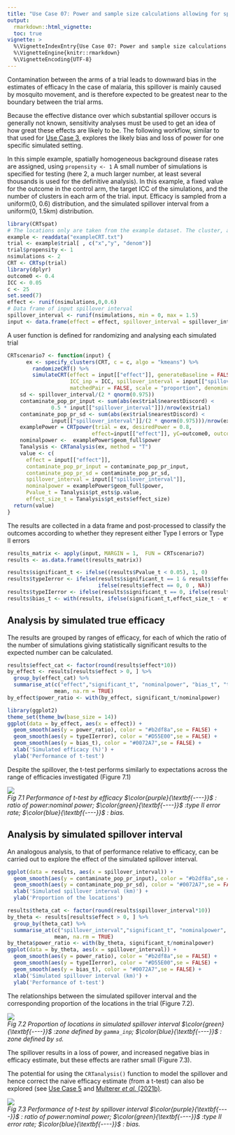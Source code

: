 ```yaml
---
title: "Use Case 07: Power and sample size calculations allowing for spillover"
output:
  rmarkdown::html_vignette:
  toc: true
vignette: >
  %\VignetteIndexEntry{Use Case 07: Power and sample size calculations allowing for spillover}
  %\VignetteEngine{knitr::rmarkdown}
  %\VignetteEncoding{UTF-8}
---
```


Contamination between the arms of a trial leads to downward bias in the estimates of efficacy
In the case of malaria, this spillover is mainly caused by mosquito movement, and
is therefore expected to be greatest near to the boundary between the trial arms.

Because the effective distance over which substantial spillover occurs is generally not known,
sensitivity analyses must be used to get an idea of how great these effects are likely to be.
The following workflow, similar to that used for [Use Case 3](Usecase3.html), explores the likely bias
and loss of power for one specific simulated setting.

In this simple example, spatially homogeneous background disease rates are assigned, using `propensity <- 1`
A small number of simulations is specified for testing (here 2, a much larger number, at least several
thousands is used for the definitive analysis). In this example, a fixed value for the outcome in the control arm,
the target ICC of the simulations, and the number of clusters in each arm of the trial.
input. Efficacy is sampled from a uniform(0, 0.6) distribution, and the simulated spillover interval from a
uniform(0, 1.5km) distribution.


```r
library(CRTspat)
# The locations only are taken from the example dataset. The cluster, arm, and outcome assignments are replaced
example <- readdata("exampleCRT.txt")
trial <- example$trial[ , c("x","y", "denom")]
trial$propensity <- 1
nsimulations <- 2
CRT <- CRTsp(trial)
library(dplyr)
outcome0 <- 0.4
ICC <- 0.05
c <- 25
set.seed(7)
effect <- runif(nsimulations,0,0.6)
# Data frame of input spillover interval
spillover_interval <- runif(nsimulations, min = 0, max = 1.5)
input <- data.frame(effect = effect, spillover_interval = spillover_interval)
```

A user function is defined for randomizing and analysing each simulated trial


```r
CRTscenario7 <- function(input) {
      ex <- specify_clusters(CRT, c = c, algo = "kmeans") %>%
        randomizeCRT() %>%
        simulateCRT(effect = input[["effect"]], generateBaseline = FALSE, outcome0 = outcome0,
                    ICC_inp = ICC, spillover_interval = input[["spillover_interval"]],
                    matchedPair = FALSE, scale = "proportion", denominator = "denom", tol = 0.01)
    sd <- spillover_interval/(2 * qnorm(0.975))
    contaminate_pop_pr_input <- sum(abs(ex$trial$nearestDiscord) <
              0.5 * input[["spillover_interval"]])/nrow(ex$trial)
    contaminate_pop_pr_sd <- sum(abs(ex$trial$nearestDiscord) <
              input[["spillover_interval"]]/(2 * qnorm(0.975)))/nrow(ex$trial)
    examplePower = CRTpower(trial = ex, desiredPower = 0.8,
                           effect=input[["effect"]], yC=outcome0, outcome_type = 'd', ICC = ICC, c = c)
    nominalpower <-  examplePower$geom_full$power
    Tanalysis <- CRTanalysis(ex, method = "T")
    value <- c(
      effect = input[["effect"]],
      contaminate_pop_pr_input = contaminate_pop_pr_input,
      contaminate_pop_pr_sd = contaminate_pop_pr_sd,
      spillover_interval = input[["spillover_interval"]],
      nominalpower = examplePower$geom_full$power,
      Pvalue_t = Tanalysis$pt_ests$p.value,
      effect_size_t = Tanalysis$pt_ests$effect_size)
  return(value)
}
```

The results are collected in a data frame and post-processed to classify
the outcomes according to whether they represent either Type I errors or Type II errors


```r
results_matrix <- apply(input, MARGIN = 1,  FUN = CRTscenario7)
results <- as.data.frame(t(results_matrix))

results$significant_t <- ifelse((results$Pvalue_t < 0.05), 1, 0)
results$typeIerror <- ifelse(results$significant_t == 1 & results$effect == 0, 1,
                             ifelse(results$effect == 0, 0 , NA))
results$typeIIerror <- ifelse(results$significant_t == 0, ifelse(results$effect > 0, 1, NA), 0)
results$bias_t <- with(results, ifelse(significant_t,effect_size_t - effect,- effect))
```

## Analysis by simulated true efficacy

The results are grouped by ranges of efficacy, for each of which the ratio of the number of simulations giving
statistically significant results to the expected number can be calculated.


```r
results$effect_cat <- factor(round(results$effect*10))
by_effect <- results[results$effect > 0, ] %>%
  group_by(effect_cat) %>%
  summarise_at(c("effect","significant_t", "nominalpower", "bias_t", "typeIIerror"),
               mean, na.rm = TRUE)
by_effect$power_ratio <- with(by_effect, significant_t/nominalpower)

library(ggplot2)
theme_set(theme_bw(base_size = 14))
ggplot(data = by_effect, aes(x = effect)) +
  geom_smooth(aes(y = power_ratio), color = "#b2df8a",se = FALSE) +
  geom_smooth(aes(y = typeIIerror), color = "#D55E00",se = FALSE) +
  geom_smooth(aes(y = bias_t), color = "#0072A7",se = FALSE) +
  xlab('Simulated efficacy (%)') +
  ylab('Performance of t-test')
```

Despite the spillover, the t-test performs similarly to expectations
across the range of efficacies investigated (Figure 7.1)

<p>
    <img src="example7d.r-1.png" > <br>
    <em>Fig 7.1 Performance of t-test by efficacy
$\color{purple}{\textbf{----}}$ : ratio of power:nominal power;
$\color{green}{\textbf{----}}$ :type II error rate;
$\color{blue}{\textbf{----}}$ : bias.
    </em>
</p>


## Analysis by simulated spillover interval

An analogous analysis, to that of performance relative to efficacy, can be carried out to explore the effect of the simulated spillover interval.


```r
ggplot(data = results, aes(x = spillover_interval)) +
  geom_smooth(aes(y = contaminate_pop_pr_input), color = "#b2df8a",se = FALSE, size = 2) +
  geom_smooth(aes(y = contaminate_pop_pr_sd), color = "#0072A7",se = FALSE, size = 2) +
  xlab('Simulated spillover interval (km)') +
  ylab('Proportion of the locations')

results$theta_cat <- factor(round(results$spillover_interval*10))
by_theta <- results[results$effect > 0, ] %>%
  group_by(theta_cat) %>%
  summarise_at(c("spillover_interval","significant_t", "nominalpower", "bias_t", "typeIIerror"),
               mean, na.rm = TRUE)
by_theta$power_ratio <- with(by_theta, significant_t/nominalpower)
ggplot(data = by_theta, aes(x = spillover_interval)) +
  geom_smooth(aes(y = power_ratio), color = "#b2df8a",se = FALSE) +
  geom_smooth(aes(y = typeIIerror), color = "#D55E00",se = FALSE) +
  geom_smooth(aes(y = bias_t), color = "#0072A7",se = FALSE) +
  xlab('Simulated spillover interval (km)') +
  ylab('Performance of t-test')
```

The relationships between the simulated spillover interval and the corresponding proportion of the locations in the trial (Figure 7.2).

<p>
    <img src="example7e.r-1.png" > <br>
    <em>Fig 7.2 Proportion of locations in simulated spillover interval
$\color{green}{\textbf{----}}$ :zone defined by `gamma_inp`;
$\color{blue}{\textbf{----}}$ : zone defined by `sd`.
    </em>
</p>

The spillover results in a loss of power, and increased negative bias in efficacy estimate, but these effects are
rather small (Figure 7.3).

The potential for using the `CRTanalysis()` function to model the spillover and hence correct the naive efficacy estimate (from a t-test) can also be explored (see [Use Case 5](Usecase5.html) and [Multerer *et al.* (2021b)](https://malariajournal.biomedcentral.com/articles/10.1186/s12936-021-03924-7).

<p>
    <img src="example7e.r-2.png" > <br>
    <em>Fig 7.3 Performance of t-test by spillover interval
$\color{purple}{\textbf{----}}$ : ratio of power:nominal power;
$\color{green}{\textbf{----}}$ :type II error rate;
$\color{blue}{\textbf{----}}$ : bias.
    </em>
</p>
